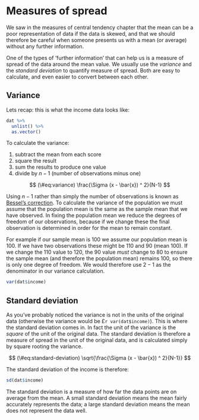 # Measures of spread

We saw in the measures of central tendency chapter that the mean can be a poor representation of data if the data is skewed, and that we should therefore be careful when someone presents us with a mean (or average) without any further information.

One of the types of 'further information' that can help us is a measure of spread of the data around the mean value.
We usually use the *variance* and the *standard deviation* to quantify measure of spread.
Both are easy to calculate, and even easier to convert between each other.


## Variance

Lets recap: this is what the income data looks like:

```r
dat %>% 
  unlist() %>% 
  as.vector()
```

To calculate the variance:

1. subtract the mean from each score
1. square the result
1. sum the results to produce one value
1. divide by $n - 1$ (number of observations minus one)

$$
(\#eq:variance)
\frac{\Sigma (x - \bar{x}) ^ 2}{N-1}
$$

Using $n - 1$ rather than simply the number of observations is known as [Bessel's correction](https://en.wikipedia.org/wiki/Bessel%27s_correction).
To calculate the variance of the population we must assume that the population mean is the same as the sample mean that we have observed.
In fixing the population mean we reduce the degrees of freedom of our observations, because if we change these the final observation is determined in order for the mean to remain constant.

For example if our sample mean is 100 we assume our population mean is 100.
If we have two observations these might be 110 and 90 (mean 100).
If we change the 110 value to 120, the 90 value *must* change to 80 to ensure the sample mean (and therefore the population mean) remains 100, so there is only one degree of freedom.
We would therefore use $2 - 1$ as the denominator in our variance calculation.

```r
var(dat$income)
```


## Standard deviation

As you've probably noticed the variance is not in the units of the original data (otherwise the variance would be £`r var(dat$income)`).
This is where the standard deviation comes in.
In fact the unit of the variance is the *square* of the unit of the original data.
The standard deviation is therefore a measure of spread in the unit of the original data, and is calculated simply by square rooting the variance.

$$
(\#eq:standard-deviation)
\sqrt{\frac{\Sigma (x - \bar{x}) ^ 2}{N-1}}
$$

The standard deviation of the income is therefore:

```r
sd(dat$income)
```

The standard deviation is a measure of how far the data points are on average from the mean.
A small standard deviation means the mean fairly accurately represents the data; a large standard deviation means the mean does not represent the data well.
